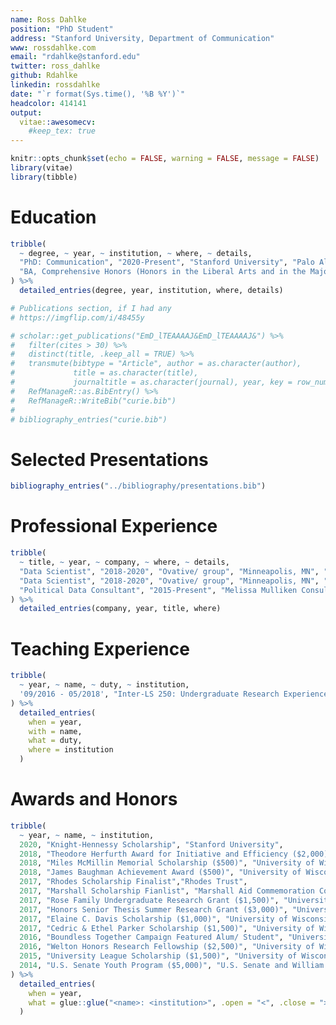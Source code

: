 ```yaml
---
name: Ross Dahlke
position: "PhD Student"
address: "Stanford University, Department of Communication"
www: rossdahlke.com
email: "rdahlke@stanford.edu"
twitter: ross_dahlke
github: Rdahlke
linkedin: rossdahlke
date: "`r format(Sys.time(), '%B %Y')`"
headcolor: 414141
output: 
  vitae::awesomecv:
    #keep_tex: true
---
```


```r
knitr::opts_chunk$set(echo = FALSE, warning = FALSE, message = FALSE)
library(vitae)
library(tibble)
```

# Education

```r
tribble(
  ~ degree, ~ year, ~ institution, ~ where, ~ details,
  "PhD: Communication", "2020-Present", "Stanford University", "Palo Alto, CA", "Knight-Hennessy Scholar",
  "BA, Comprehensive Honors (Honors in the Liberal Arts and in the Major): Journalism and Political Science", "2014-2018", "University of Wisconsin-Madison", "Madison, WI", "Senior Thesis: Identifying the Motivations of Political Donors in Wisconsin Using Computational Methods"
) %>% 
  detailed_entries(degree, year, institution, where, details)
```

```r
# Publications section, if I had any 
# https://imgflip.com/i/48455y

# scholar::get_publications("EmD_lTEAAAAJ&EmD_lTEAAAAJ&") %>% 
#   filter(cites > 30) %>% 
#   distinct(title, .keep_all = TRUE) %>%
#   transmute(bibtype = "Article", author = as.character(author),
#             title = as.character(title),
#             journaltitle = as.character(journal), year, key = row_number()) %>% 
#   RefManageR::as.BibEntry() %>% 
#   RefManageR::WriteBib("curie.bib")
# 
# bibliography_entries("curie.bib")
```

# Selected Presentations

```r
bibliography_entries("../bibliography/presentations.bib")
```

# Professional Experience

```r
tribble(
  ~ title, ~ year, ~ company, ~ where, ~ details,
  "Data Scientist", "2018-2020", "Ovative/ group", "Minneapolis, MN", "Full-stack Data Scientist coding in R, Python and SQL to build tools measure the causal mechanisms of digital media exposure on online and offline sales for brands such as UnitedHealth Group, Facebook Marketplace and Coach Bags",
  "Data Scientist", "2018-2020", "Ovative/ group", "Minneapolis, MN", "-Plan, manage, and analyze all components of nation-wide digital testing program, including power and precision calculations, developing hypotheses, geo/ list selection and splitting, and post-test analysis to determine causal impact of digital advertising on enterprise sales",
  "Political Data Consultant", "2015-Present", "Melissa Mulliken Consulting", "Madison, WI", "Built predictive models of voters for political campaigns using survey and voter contact data for state-wide, judicial, and municipal political campaigns using machine learning in R and Python. Models were used to allocate campaign budget, prioritize advertising audiences, and make strategic campaign decisions"
) %>% 
  detailed_entries(company, year, title, where)
```

# Teaching Experience

```r
tribble(
  ~ year, ~ name, ~ duty, ~ institution,
  '09/2016 - 05/2018', "Inter-LS 250: Undergraduate Research Experience","Co-led seminar of 16 underclassmen in weekly research seminar, developing and executing syllabus aimed at teaching students about research and the public good, current events in research, and presentation skills", "University of Wisconsin-Madison"
) %>% 
  detailed_entries(
    when = year,
    with = name, 
    what = duty,
    where = institution
  )
```

# Awards and Honors
```r
tribble(
  ~ year, ~ name, ~ institution, 
  2020, "Knight-Hennessy Scholarship", "Stanford University",
  2018, "Theodore Herfurth Award for Initiative and Efficiency ($2,000)", "University of Wisconsin-Madison",
  2018, "Miles McMillin Memorial Scholarship ($500)", "University of Wisconsin-Madison School of Journalism", 
  2018, "James Baughman Achievement Award ($500)", "University of Wisconsin-Madison School of Journalism",
  2017, "Rhodes Scholarship Finalist","Rhodes Trust",
  2017, "Marshall Scholarship Fianlist", "Marshall Aid Commemoration Commission",
  2017, "Rose Family Undergraduate Research Grant ($1,500)", "University of Wisconsin-Madison Elections Research Center",
  2017, "Honors Senior Thesis Summer Research Grant ($3,000)", "University of Wisconsin-Madison Honors College",
  2017, "Elaine C. Davis Scholarship ($1,000)", "University of Wisconsin-Madison Political Science Department",
  2017, "Cedric & Ethel Parker Scholarship ($1,500)", "University of Wisconsin-Madison School of Journalism",
  2016, "Boundless Together Campaign Featured Alum/ Student", "University of Wisconsin-Madison Alumni Association",
  2016, "Welton Honors Research Fellowship ($2,500)", "University of Wisconsin-Madison Honors College",
  2015, "University League Scholarship ($1,500)", "University of Wisconsin-Madison University League",
  2014, "U.S. Senate Youth Program ($5,000)", "U.S. Senate and William Randolph Hearst Foundation"
) %>% 
  detailed_entries(
    when = year,
    what = glue::glue("<name>: <institution>", .open = "<", .close = ">")
  )

```

